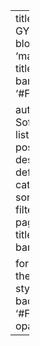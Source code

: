 ---
title: "SCIENCE GYAL"
title-block-style: 'manuscript'
title-block-banner-color: '#FF1493'

author: "Ana Sofía Pineda"
listing:
  contents: posts
  sort: "date desc"
  type: default
  categories: true
  sort-ui: false
  filter-ui: false
page-layout: full
title-block-banner: true
 
format:
 html:
   theme: minty
   css: styles.css
   backgroundcolor: '#FFC0CB'
   opacity: "0.3"
---